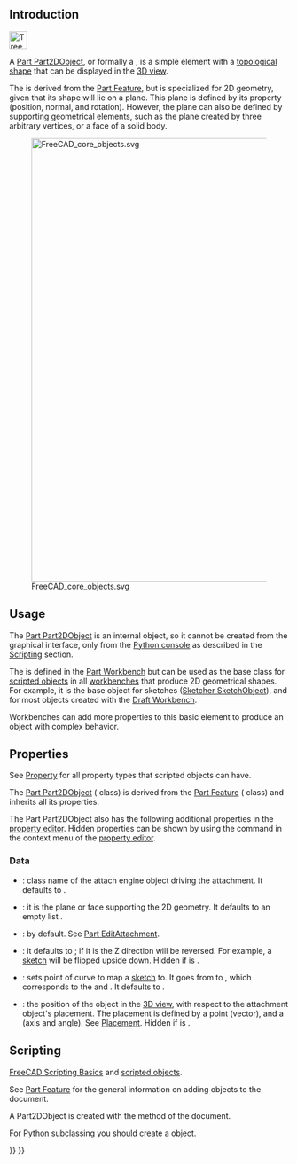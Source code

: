 <languages/>
{{TOCright}}
<translate>

== Introduction == <!--T:1-->

</translate>
[[File:Tree_Part2D.svg|32px]]
<translate>

<!--T:2-->
A [[Part_Part2DObject|Part Part2DObject]], or formally a {{incode|Part::Part2DObject}}, is a simple element with a [[Part_TopoShape|topological shape]] that can be displayed in the [[3D_view|3D view]].

<!--T:3-->
The {{incode|Part::Part2DObject}} is derived from the [[Part Feature|Part Feature]], but is specialized for 2D geometry, given that its shape will lie on a plane. This plane is defined by its {{PropertyData|Placement}} property (position, normal, and rotation). However, the plane can also be defined by supporting geometrical elements, such as the plane created by three arbitrary vertices, or a face of a solid body.

<!--T:24-->
[[File:FreeCAD_core_objects.svg|800px]]

<!--T:25-->
{{Caption|Simplified diagram of the relationships between the core objects in FreeCAD}}

==Usage== <!--T:20-->

<!--T:21-->
The [[Part Part2DObject|Part Part2DObject]] is an internal object, so it cannot be created from the graphical interface, only from the [[Python console|Python console]] as described in the [[#Scripting|Scripting]] section.

<!--T:4-->
The {{incode|Part::Part2DObject}} is defined in the [[Part_Workbench|Part Workbench]] but can be used as the base class for [[Scripted_objects|scripted objects]] in all [[Workbenches|workbenches]] that produce 2D geometrical shapes. For example, it is the base object for sketches ([[Sketcher_SketchObject|Sketcher SketchObject]]), and for most objects created with the [[Draft_Workbench|Draft Workbench]].

<!--T:5-->
Workbenches can add more properties to this basic element to produce an object with complex behavior.

== Properties == <!--T:7-->

<!--T:8-->
See [[Property|Property]] for all property types that scripted objects can have.

<!--T:22-->
The [[Part_Part2DObject|Part Part2DObject]] ({{incode|Part::Part2DObject}} class) is derived from the [[Part_Feature|Part Feature]] ({{incode|Part::Feature}} class) and inherits all its properties.

<!--T:9-->
The Part Part2DObject also has the following additional properties in the [[Property_editor|property editor]]. Hidden properties can be shown by using the {{MenuCommand|Show hidden}} command in the context menu of the [[Property_editor|property editor]].

=== Data === <!--T:10-->

<!--T:27-->
{{TitleProperty|Attachment}}

<!--T:11-->
* {{PropertyData|Attacher Type|String|Hidden}}: class name of the attach engine object driving the attachment. It defaults to {{incode|Attacher::AttachEnginePlane}}.
* {{PropertyData|Support|LinkSubList}}: it is the plane or face supporting the 2D geometry. It defaults to an empty list {{incode|[]}}.
* {{PropertyData|Map Mode|Enumeration}}: {{value|Deactivated}} by default. See [[Part_EditAttachment|Part EditAttachment]].
* {{PropertyData|Map Reversed|Bool}}: it defaults to {{FALSE}}; if it is {{TRUE}} the Z direction will be reversed. For example, a [[sketch|sketch]] will be flipped upside down. Hidden if {{PropertyData|Map Mode}} is {{value|Deactivated}}.
* {{PropertyData|Map Path Parameter|Float|Hidden}}: sets point of curve to map a [[sketch|sketch]] to. It goes from {{value|0}} to {{value|1}}, which corresponds to the {{value|start}} and {{value|end}}. It defaults to {{value|0}}.
* {{PropertyData|Attachment Offset|Placement}}: the position of the object in the [[3D_view|3D view]], with respect to the attachment object's placement. The placement is defined by a {{incode|Base}} point (vector), and a {{incode|Rotation}} (axis and angle). See [[Placement|Placement]]. Hidden if {{PropertyData|Map Mode}} is {{value|Deactivated}}.

== Scripting == <!--T:14-->

<!--T:15-->
{{Emphasis|See also:}} [[FreeCAD_Scripting_Basics|FreeCAD Scripting Basics]] and [[Scripted_objects|scripted objects]].

<!--T:16-->
See [[Part_Feature|Part Feature]] for the general information on adding objects to the document.

<!--T:17-->
A Part2DObject is created with the {{incode|addObject()}} method of the document.

</translate>
{{Code|code=
import FreeCAD as App

doc = App.newDocument()
obj = App.ActiveDocument.addObject("Part::Part2DObject", "Name")
obj.Label = "Custom label"
}}
<translate>

<!--T:33-->
For [[Python|Python]] subclassing you should create a {{incode|Part::Part2DObjectPython}} object.

</translate>
{{Code|code=
import FreeCAD as App

doc = App.newDocument()
obj = App.ActiveDocument.addObject("Part::Part2DObjectPython", "Name")
obj.Label = "Custom label"
}}
<translate>


</translate>
{{Document_objects_navi{{#translation:}}}}
{{Userdocnavi{{#translation:}}}}
